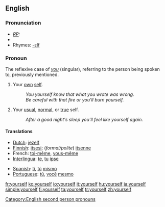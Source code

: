 ==English==
===Pronunciation===
* ''[[RP]]:'' {{IPA|/jɔːˈself/}}
*{{audio|en-us-yourself.ogg|Audio (US)}}
*Rhymes: [[Rhymes:English:-ɛlf|-ɛlf]]

===Pronoun===
The reflexive case of ''[[you]]'' (singular), referring to the person being spoken to, previously mentioned.
# Your [[own]] [[self]]. 
#: ''You yourself know that what you wrote was wrong.'' 
#: ''Be careful with that fire or you'll burn yourself.'' 
# Your [[usual]], [[normal]], or [[true]] self. 
#: ''After a good night's sleep you'll feel like yourself again.''

====Translations====
{{top}}
*[[Dutch]]: [[jezelf]]
*[[Finnish]]: [[itsesi]]; (''formal/polite'') [[itsenne]]
*French: [[toi-même]], [[vous-même]]
*[[Interlingua]]: [[te]], [[tu]] [[ipse]]
{{mid}}
*[[Spanish]]: [[ti]], [[tú]] [[mismo]]
*[[Portuguese]]: [[tú]], [[você]] [[mesmo]]
{{bottom}}

[[Category:English second person pronouns]]

[[fr:yourself]]
[[ko:yourself]]
[[io:yourself]]
[[it:yourself]]
[[hu:yourself]]
[[ja:yourself]]
[[simple:yourself]]
[[fi:yourself]]
[[ta:yourself]]
[[tr:yourself]]
[[zh:yourself]]